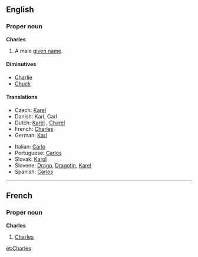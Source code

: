 ==English==
===Proper noun===
'''Charles'''

#A male [[given name]].

====Diminutives====
*[[Charlie]]
*[[Chuck]]

====Translations====
{{top}}
*Czech: [[Karel#Czech|Karel]] {{m}}
*Danish: Karl, Carl {{m}}
*Dutch: [[Karel]] {{m}}, [[Charel]] {{m}}
*French: [[Charles#French|Charles]] {{m}}
*German: [[Karl]]
{{mid}}
*Italian: [[Carlo]] {{m}}
*Portuguese: [[Carlos#Portuguese|Carlos]] {{m}}
*Slovak: [[Karol#Slovak|Karol]] {{m}}
*Slovene: [[Drago]], [[Dragotin]], [[Karel]]
*Spanish: [[Carlos#Spanish|Carlos]] {{m}}
{{bottom}}

----
==French==
===Proper noun===
'''Charles'''

#[[Charles#English|Charles]]

[[et:Charles]]